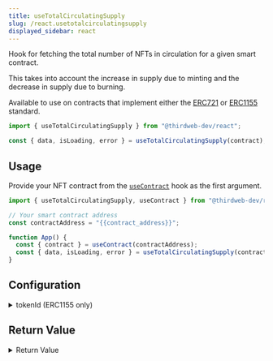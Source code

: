 ```yaml
---
title: useTotalCirculatingSupply
slug: /react.usetotalcirculatingsupply
displayed_sidebar: react
---
```


Hook for fetching the total number of NFTs in circulation for a given smart contract.

This takes into account the increase in supply due to minting and the decrease in supply due to burning.

Available to use on contracts that implement either the [ERC721](https://portal.thirdweb.com/solidity/extensions/erc721)
or [ERC1155](https://portal.thirdweb.com/solidity/extensions/erc1155) standard.

```jsx
import { useTotalCirculatingSupply } from "@thirdweb-dev/react";

const { data, isLoading, error } = useTotalCirculatingSupply(contract);
```

## Usage

Provide your NFT contract from the [`useContract`](/react/react.usecontract) hook as the first argument.

```jsx
import { useTotalCirculatingSupply, useContract } from "@thirdweb-dev/react";

// Your smart contract address
const contractAddress = "{{contract_address}}";

function App() {
  const { contract } = useContract(contractAddress);
  const { data, isLoading, error } = useTotalCirculatingSupply(contract);
}
```

## Configuration

<details>
  <summary>tokenId (ERC1155 only)</summary>
  <div>

### tokenId (ERC1155 only)

If you are using an ERC1155 contract, provide the `tokenId` as the second argument.

This will return the total quantity of the given token ID in circulation.

```jsx
import { useTotalCirculatingSupply, useContract } from "@thirdweb-dev/react";

// Your smart contract address
const contractAddress = "{{contract_address}}";

function App() {
  const { contract } = useContract(contractAddress);
  const { data, isLoading, error } = useTotalCirculatingSupply(
    contract,
    // highlight-next-line
    "{{token_id}}",
  );
}
```

</div>
</details>

## Return Value

<details>
  <summary>Return Value</summary>
  <div>

The hook returns a `BigNumber` representing the total circulating supply.

```ts
BigNumber;
```

</div>
</details>
